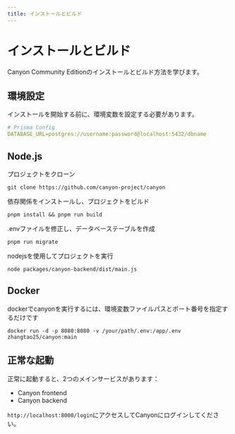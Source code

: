 ```yaml
---
title: インストールとビルド
---
```


# インストールとビルド

Canyon Community Editionのインストールとビルド方法を学びます。

## 環境設定

インストールを開始する前に、環境変数を設定する必要があります。

```yaml
# Prisma Config
DATABASE_URL=postgres://username:password@localhost:5432/dbname
```

## Node.js

プロジェクトをクローン

```shell
git clone https://github.com/canyon-project/canyon
```

依存関係をインストールし、プロジェクトをビルド

```shell
pnpm install && pnpm run build
```

.envファイルを修正し、データベーステーブルを作成

```shell
pnpm run migrate
```

nodejsを使用してプロジェクトを実行

```shell
node packages/canyon-backend/dist/main.js
```


## Docker

dockerでcanyonを実行するには、環境変数ファイルパスとポート番号を指定するだけです

```shell
docker run -d -p 8080:8080 -v /your/path/.env:/app/.env zhangtao25/canyon:main
```

## 正常な起動

正常に起動すると、2つのメインサービスがあります：

- Canyon frontend
- Canyon backend

`http://localhost:8000/login`にアクセスしてCanyonにログインしてください。 